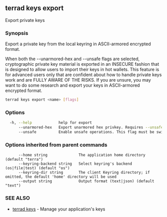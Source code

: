 ## terrad keys export

Export private keys

### Synopsis

Export a private key from the local keyring in ASCII-armored encrypted format.

When both the --unarmored-hex and --unsafe flags are selected, cryptographic
private key material is exported in an INSECURE fashion that is designed to
allow users to import their keys in hot wallets. This feature is for advanced
users only that are confident about how to handle private keys work and are
FULLY AWARE OF THE RISKS. If you are unsure, you may want to do some research
and export your keys in ASCII-armored encrypted format.

```sh Terrad
terrad keys export <name> [flags]
```

### Options

```sh Terrad
  -h, --help            help for export
      --unarmored-hex   Export unarmored hex privkey. Requires --unsafe.
      --unsafe          Enable unsafe operations. This flag must be switched on along with all unsafe operation-specific options.
```

### Options inherited from parent commands

```
      --home string              The application home directory (default "terra")
      --keyring-backend string   Select keyring's backend (os|file|test) (default "os")
      --keyring-dir string       The client Keyring directory; if omitted, the default 'home' directory will be used
      --output string            Output format (text|json) (default "text")
```

### SEE ALSO

* [terrad keys](terrad_keys.md)	 - Manage your application's keys


